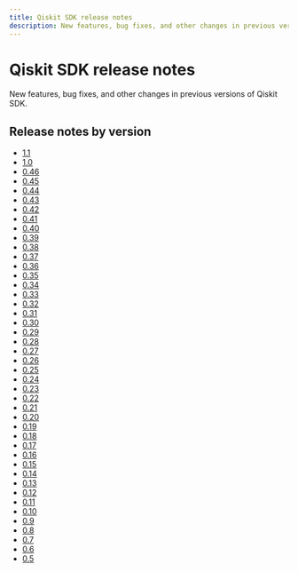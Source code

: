 ```yaml
---
title: Qiskit SDK release notes
description: New features, bug fixes, and other changes in previous versions of Qiskit SDK.
---
```


# Qiskit SDK release notes

New features, bug fixes, and other changes in previous versions of Qiskit SDK.

## Release notes by version

* [1.1](./1.1)
* [1.0](./1.0)
* [0.46](./0.46)
* [0.45](./0.45)
* [0.44](./0.44)
* [0.43](./0.43)
* [0.42](./0.42)
* [0.41](./0.41)
* [0.40](./0.40)
* [0.39](./0.39)
* [0.38](./0.38)
* [0.37](./0.37)
* [0.36](./0.36)
* [0.35](./0.35)
* [0.34](./0.34)
* [0.33](./0.33)
* [0.32](./0.32)
* [0.31](./0.31)
* [0.30](./0.30)
* [0.29](./0.29)
* [0.28](./0.28)
* [0.27](./0.27)
* [0.26](./0.26)
* [0.25](./0.25)
* [0.24](./0.24)
* [0.23](./0.23)
* [0.22](./0.22)
* [0.21](./0.21)
* [0.20](./0.20)
* [0.19](./0.19)
* [0.18](./0.18)
* [0.17](./0.17)
* [0.16](./0.16)
* [0.15](./0.15)
* [0.14](./0.14)
* [0.13](./0.13)
* [0.12](./0.12)
* [0.11](./0.11)
* [0.10](./0.10)
* [0.9](./0.9)
* [0.8](./0.8)
* [0.7](./0.7)
* [0.6](./0.6)
* [0.5](./0.5)
